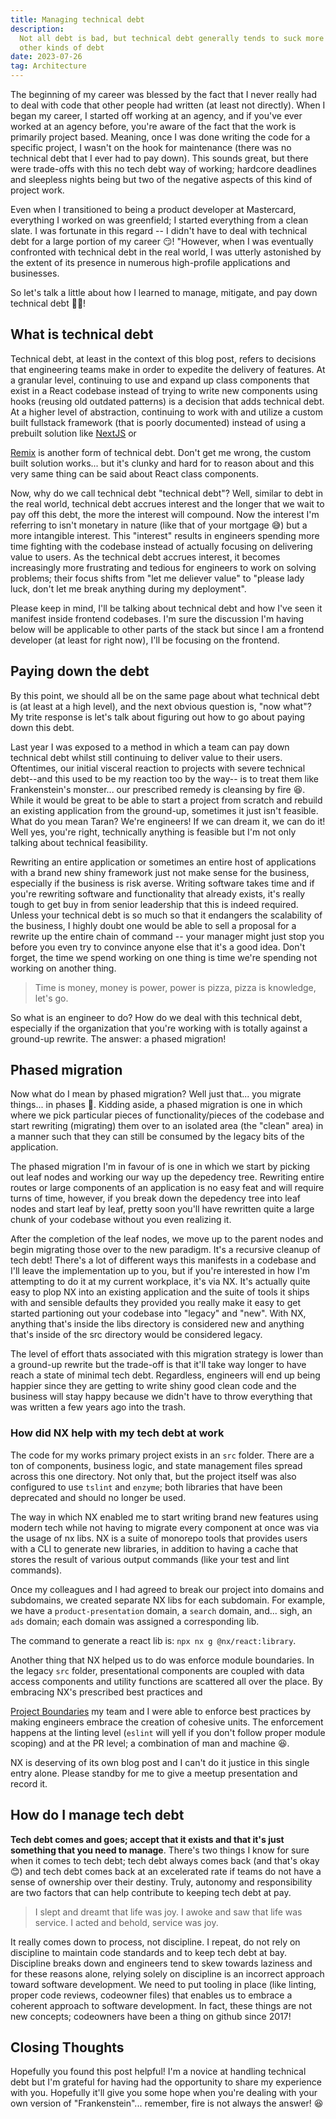 ```yaml
---
title: Managing technical debt
description:
  Not all debt is bad, but technical debt generally tends to suck more than most
  other kinds of debt
date: 2023-07-26
tag: Architecture
---
```


<InlineImage
	containerClassName="mx-0 lg:mx-0"
	src="https://res.cloudinary.com/dinypqsgl/image/upload/v1690343493/blog/scott-graham-5fNmWej4tAA-unsplash_vlsarc.jpg"
	alt="A picture of management by Scott Graham"
/>

The beginning of my career was blessed by the fact that I never really had to
deal with code that other people had written (at least not directly). When I
began my career, I started off working at an agency, and if you've ever worked
at an agency before, you're aware of the fact that the work is primarily project
based. Meaning, once I was done writing the code for a specific project, I
wasn't on the hook for maintenance (there was no technical debt that I ever had
to pay down). This sounds great, but there were trade-offs with this no tech
debt way of working; hardcore deadlines and sleepless nights being but two of
the negative aspects of this kind of project work.

Even when I transitioned to being a product developer at Mastercard, everything
I worked on was greenfield; I started everything from a clean slate. I was
fortunate in this regard -- I didn't have to deal with technical debt for a
large portion of my career 😏! "However, when I was eventually confronted with
technical debt in the real world, I was utterly astonished by the extent of its
presence in numerous high-profile applications and businesses.

So let's talk a little about how I learned to manage, mitigate, and pay down
technical debt 🙏🏽!

## What is technical debt

<InlineImage
	lazyLoadImage
	containerClassName="mx-0 lg:mx-0"
	src="https://res.cloudinary.com/dinypqsgl/image/upload/v1690343497/blog/jp-valery-hfrDZAXwb5c-unsplash_qw3ty4.jpg"
	alt="A picture of burning money by JP Valery"
/>

Technical debt, at least in the context of this blog post, refers to decisions
that engineering teams make in order to expedite the delivery of features. At a
granular level, continuing to use and expand up class components that exist in a
React codebase instead of trying to write new components using hooks (reusing
old outdated patterns) is a decision that adds technical debt. At a higher level
of abstraction, continuing to work with and utilize a custom built fullstack
framework (that is poorly documented) instead of using a prebuilt solution like
[NextJS](https://nextjs.org/) or

[Remix](https://remix.run/) is another form of technical debt. Don't get me
wrong, the custom built solution works... but it's clunky and hard for to reason
about and this very same thing can be said about React class components.

<Callout
	type="success"
	title="It's not all bad!"
	description="tech debt is a trade off between speed of delivery and code quality."
/>

Now, why do we call technical debt "technical debt"? Well, similar to debt in
the real world, technical debt accrues interest and the longer that we wait to
pay off this debt, the more the interest will compound. Now the interest I'm
referring to isn't monetary in nature (like that of your mortgage 😅) but a more
intangible interest. This "interest" results in engineers spending more time
fighting with the codebase instead of actually focusing on delivering value to
users. As the technical debt accrues interest, it becomes increasingly more
frustrating and tedious for engineers to work on solving problems; their focus
shifts from "let me deliever value" to "please lady luck, don't let me break
anything during my deployment".

Please keep in mind, I'll be talking about technical debt and how I've seen it
manifest inside frontend codebases. I'm sure the discussion I'm having below
will be applicable to other parts of the stack but since I am a frontend
developer (at least for right now), I'll be focusing on the frontend.

## Paying down the debt

<Callout type="alert" description="Fire is not always the answer!" />

By this point, we should all be on the same page about what technical debt is
(at least at a high level), and the next obvious question is, "now what"? My
trite response is let's talk about figuring out how to go about paying down this
debt.

<LazyGiphy
	containerClassName="w-[100%] pb-[100%] md:w-[50%] md:pb-[50%]"
	src="https://giphy.com/embed/p4wQuEvkP27fMt7f6y"
	giphyAttributionSrc="https://giphy.com/gifs/pudgypenguins-riot-torch-pitchfork-p4wQuEvkP27fMt7f6y"
/>

Last year I was exposed to a method in which a team can pay down technical debt
whilst still continuing to deliver value to their users. Oftentimes, our initial
visceral reaction to projects with severe technical debt--and this used to be my
reaction too by the way-- is to treat them like Frankenstein's monster... our
prescribed remedy is cleansing by fire 😆. While it would be great to be able to
start a project from scratch and rebuild an existing application from the
ground-up, sometimes it just isn't feasible. What do you mean Taran? We're
engineers! If we can dream it, we can do it! Well yes, you're right, technically
anything is feasible but I'm not only talking about technical feasibility.

Rewriting an entire application or sometimes an entire host of applications with
a brand new shiny framework just not make sense for the business, especially if
the business is risk averse. Writing software takes time and if you're rewriting
software and functionality that already exists, it's really tough to get buy in
from senior leadership that this is indeed required. Unless your technical debt
is so much so that it endangers the scalability of the business, I highly doubt
one would be able to sell a proposal for a rewrite up the entire chain of
command -- your manager might just stop you before you even try to convince
anyone else that it's a good idea. Don't forget, the time we spend working on
one thing is time we're spending not working on another thing.

<BlockQuote author="April Ludgate">
	Time is money, money is power, power is pizza, pizza is knowledge, let's go.
</BlockQuote>

So what is an engineer to do? How do we deal with this technical debt,
especially if the organization that you're working with is totally against a
ground-up rewrite. The answer: a phased migration!

## Phased migration

Now what do I mean by phased migration? Well just that... you migrate things...
in phases 🤣. Kidding aside, a phased migration is one in which where we pick
particular pieces of functionality/pieces of the codebase and start rewriting
(migrating) them over to an isolated area (the "clean" area) in a manner such
that they can still be consumed by the legacy bits of the application.

<InlineImage
	lazyLoadImage
	containerClassName="mx-0 lg:mx-0"
	src="https://res.cloudinary.com/dinypqsgl/image/upload/v1690344103/blog/legacy-and-new-code_aydlqx.png"
	alt="A picture of management by Scott Graham"
/>

The phased migration I'm in favour of is one in which we start by picking out
leaf nodes and working our way up the depedency tree. Rewriting entire routes or
large components of an application is no easy feat and will require turns of
time, however, if you break down the depedency tree into leaf nodes and start
leaf by leaf, pretty soon you'll have rewritten quite a large chunk of your
codebase without you even realizing it.

After the completion of the leaf nodes, we move up to the parent nodes and begin
migrating those over to the new paradigm. It's a recursive cleanup of tech debt!
There's a lot of different ways this manifests in a codebase and I'll leave the
implementation up to you, but if you're interested in how I'm attempting to do
it at my current workplace, it's via NX. It's actually quite easy to plop NX
into an existing application and the suite of tools it ships with and sensible
defaults they provided you really make it easy to get started partioning out
your codebase into "legacy" and "new". With NX, anything that's inside the libs
directory is considered new and anything that's inside of the src directory
would be considered legacy.

The level of effort thats associated with this migration strategy is lower than
a ground-up rewrite but the trade-off is that it'll take way longer to have
reach a state of minimal tech debt. Regardless, engineers will end up being
happier since they are getting to write shiny good clean code and the business
will stay happy because we didn't have to throw everything that was written a
few years ago into the trash.

### How did NX help with my tech debt at work

The code for my works primary project exists in an `src` folder. There are a ton
of components, business logic, and state management files spread across this one
directory. Not only that, but the project itself was also configured to use
`tslint` and `enzyme`; both libraries that have been deprecated and should no
longer be used.

The way in which NX enabled me to start writing brand new features using modern
tech while not having to migrate every component at once was via the usage of nx
libs. NX is a suite of monorepo tools that provides users with a CLI to generate
new libraries, in addition to having a cache that stores the result of various
output commands (like your test and lint commands).

Once my colleagues and I had agreed to break our project into domains and
subdomains, we created separate NX libs for each subdomain. For example, we have
a `product-presentation` domain, a `search` domain, and... sigh, an `ads`
domain; each domain was assigned a corresponding lib.

The command to generate a react lib is: `npx nx g @nx/react:library`.

Another thing that NX helped us to do was enforce module boundaries. In the
legacy `src` folder, presentational components are coupled with data access
components and utility functions are scattered all over the place. By embracing
NX's prescribed best practices and

[Project Boundaries](https://nx.dev/core-features/enforce-project-boundaries) my
team and I were able to enforce best practices by making engineers embrace the
creation of cohesive units. The enforcement happens at the linting level
(`eslint` will yell if you don't follow proper module scoping) and at the PR
level; a combination of man and machine 😆.

NX is deserving of its own blog post and I can't do it justice in this single
entry alone. Please standby for me to give a meetup presentation and record it.

## How do I manage tech debt

**Tech debt comes and goes; accept that it exists and that it's just something
that you need to manage**. There's two things I know for sure when it comes to
tech debt; tech debt always comes back (and that's okay 😊) and tech debt comes
back at an excelerated rate if teams do not have a sense of ownership over their
destiny. Truly, autonomy and responsibility are two factors that can help
contribute to keeping tech debt at pay.

<BlockQuote>
	I slept and dreamt that life was joy. I awoke and saw that life was service. I
	acted and behold, service was joy.
</BlockQuote>

It really comes down to process, not discipline. I repeat, do not rely on
discipline to maintain code standards and to keep tech debt at bay. Discipline
breaks down and engineers tend to skew towards laziness and for these reasons
alone, relying solely on discipline is an incorrect approach toward software
development. We need to put tooling in place (like linting, proper code reviews,
codeowner files) that enables us to embrace a coherent approach to software
development. In fact, these things are not new concepts; codeowners have been a
thing on github since 2017!

## Closing Thoughts

Hopefully you found this post helpful! I'm a novice at handling technical debt
but I'm grateful for having had the opportunity to share my experience with you.
Hopefully it'll give you some hope when you're dealing with your own version of
"Frankenstein"... remember, fire is not always the answer! 😆
